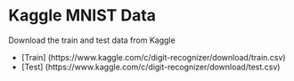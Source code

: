 # Kaggle MNIST Data

Download the train and test data from Kaggle

- [Train] (https://www.kaggle.com/c/digit-recognizer/download/train.csv)
- [Test] (https://www.kaggle.com/c/digit-recognizer/download/test.csv)
